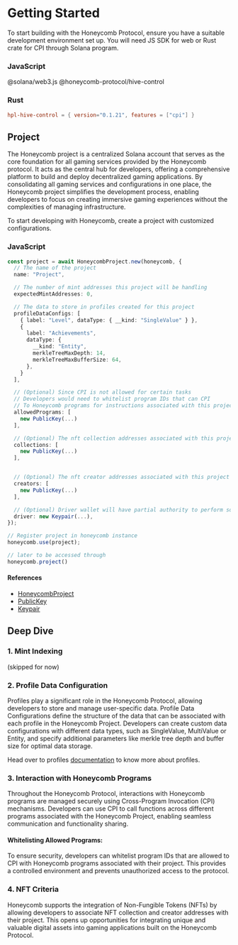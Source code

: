 
# Getting Started

To start building with the Honeycomb Protocol, ensure you have a suitable development environment set up. You will need JS SDK for web or Rust crate for CPI through Solana program.

### JavaScript

<Npm>@solana/web3.js @honeycomb-protocol/hive-control</Npm>

### Rust

```toml
hpl-hive-control = { version="0.1.21", features = ["cpi"] }
```

## Project

The Honeycomb project is a centralized Solana account that serves as the core foundation for all gaming services provided by the Honeycomb protocol. It acts as the central hub for developers, offering a comprehensive platform to build and deploy decentralized gaming applications. By consolidating all gaming services and configurations in one place, the Honeycomb project simplifies the development process, enabling developers to focus on creating immersive gaming experiences without the complexities of managing infrastructure.

To start developing with Honeycomb, create a project with customized configurations.

### JavaScript

```typescript
const project = await HoneycombProject.new(honeycomb, {
  // The name of the project
  name: "Project",

  // The number of mint addresses this project will be handling
  expectedMintAddresses: 0,

  // The data to store in profiles created for this project
  profileDataConfigs: [
    { label: "Level", dataType: { __kind: "SingleValue" } },
    {
      label: "Achievements",
      dataType: {
        __kind: "Entity",
        merkleTreeMaxDepth: 14,
        merkleTreeMaxBufferSize: 64,
      },
    }
  ],

  // (Optional) Since CPI is not allowed for certain tasks
  // Developers would need to whitelist program IDs that can CPI
  // To Honeycomb programs for instructions associated with this project
  allowedPrograms: [
    new PublicKey(...)
  ],

  // (Optional) The nft collection addresses associated with this project
  collections: [
    new PublicKey(...)
  ],


  // (Optional) The nft creator addresses associated with this project
  creators: [
    new PublicKey(...)
  ],

  // (Optional) Driver wallet will have partial authority to perform some tasks
  driver: new Keypair(...),
});

// Register project in honeycomb instance
honeycomb.use(project);

// later to be accessed through
honeycomb.project()
```

#### References

- [HoneycombProject](https://typedoc.honeycombprotocol.com/classes/_honeycomb_protocol_hive_control.HoneycombProject.html)
- [PublicKey](https://solana-labs.github.io/solana-web3.js/classes/PublicKey.html)
- [Keypair](https://solana-labs.github.io/solana-web3.js/classes/Keypair.html)

## Deep Dive

### 1. Mint Indexing

(skipped for now)

### 2. Profile Data Configuration

Profiles play a significant role in the Honeycomb Protocol, allowing developers to store and manage user-specific data. Profile Data Configurations define the structure of the data that can be associated with each profile in the Honeycomb Project. Developers can create custom data configurations with different data types, such as SingleValue, MultiValue or Entity, and specify additional parameters like merkle tree depth and buffer size for optimal data storage.

Head over to profiles [documentation](/profiles) to know more about profiles.

### 3. Interaction with Honeycomb Programs

Throughout the Honeycomb Protocol, interactions with Honeycomb programs are managed securely using Cross-Program Invocation (CPI) mechanisms. Developers can use CPI to call functions across different programs associated with the Honeycomb Project, enabling seamless communication and functionality sharing.

#### Whitelisting Allowed Programs:

To ensure security, developers can whitelist program IDs that are allowed to CPI with Honeycomb programs associated with their project. This provides a controlled environment and prevents unauthorized access to the protocol.

### 4. NFT Criteria

Honeycomb supports the integration of Non-Fungible Tokens (NFTs) by allowing developers to associate NFT collection and creator addresses with their project. This opens up opportunities for integrating unique and valuable digital assets into gaming applications built on the Honeycomb Protocol.
